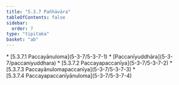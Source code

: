 ```yaml
---
title: "5.3.7 Pañhāvāra"
tableOfContents: false
sidebar:
  order: 7
type: "tipitaka"
basket: "ab"
---
```



<DynamicBreadcrumb />



<TableOfContents>
* [5.3.7.1 Paccayānuloma](5-3-7/5-3-7-1)
* [Paccanīyuddhāra](5-3-7/paccaniyuddhara)
* [5.3.7.2 Paccayapaccanīya](5-3-7/5-3-7-2)
* [5.3.7.3 Paccayānulomapaccanīya](5-3-7/5-3-7-3)
* [5.3.7.4 Paccayapaccanīyānuloma](5-3-7/5-3-7-4)
</TableOfContents>